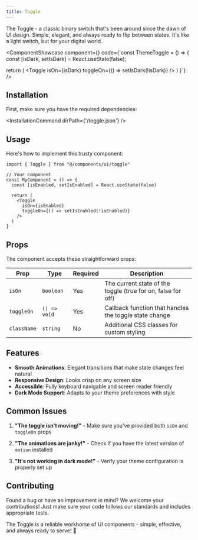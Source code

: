 ```yaml
---
title: Toggle
---
```



The Toggle - a classic binary switch that's been around since the dawn of UI design. Simple, elegant, and always ready to flip between states. It's like a light switch, but for your digital world.

<ComponentShowcase component={<ToggleShowcase />} code={`const ThemeToggle = () => {
  const [isDark, setIsDark] = React.useState(false);

  return (
    <Toggle
      isOn={isDark}
      toggleOn={() => setIsDark(!isDark)}
    />
  )
}`} />

## Installation

First, make sure you have the required dependencies:


<InstallationCommand dirPath={'/toggle.json'} />


## Usage

Here's how to implement this trusty component:

```tsx
import { Toggle } from "@/components/ui/toggle"

// Your component
const MyComponent = () => {
  const [isEnabled, setIsEnabled] = React.useState(false)

  return (
    <Toggle
      isOn={isEnabled}
      toggleOn={() => setIsEnabled(!isEnabled)}
    />
  )
}
```

## Props

The component accepts these straightforward props:

| Prop | Type | Required | Description |
|------|------|----------|-------------|
| `isOn` | `boolean` | Yes | The current state of the toggle (true for on, false for off) |
| `toggleOn` | `() => void` | Yes | Callback function that handles the toggle state change |
| `className` | `string` | No | Additional CSS classes for custom styling |

## Features

- **Smooth Animations**: Elegant transitions that make state changes feel natural
- **Responsive Design**: Looks crisp on any screen size
- **Accessible**: Fully keyboard navigable and screen reader friendly
- **Dark Mode Support**: Adapts to your theme preferences with style

## Common Issues

1. **"The toggle isn't moving!"** - Make sure you've provided both `isOn` and `toggleOn` props

2. **"The animations are janky!"** - Check if you have the latest version of `motion` installed

3. **"It's not working in dark mode!"** - Verify your theme configuration is properly set up

## Contributing

Found a bug or have an improvement in mind? We welcome your contributions! Just make sure your code follows our standards and includes appropriate tests.

The Toggle is a reliable workhorse of UI components - simple, effective, and always ready to serve! 🎯

